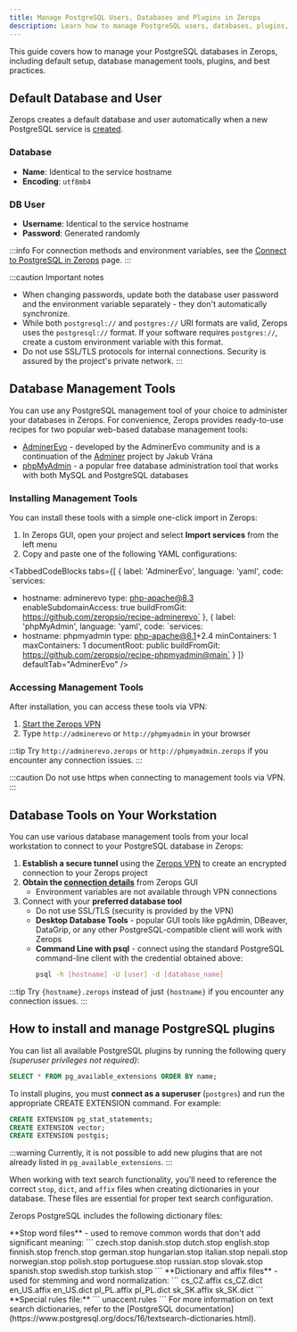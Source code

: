 ```yaml
---
title: Manage PostgreSQL Users, Databases and Plugins in Zerops
description: Learn how to manage PostgreSQL users, databases, plugins, and use database administration tools in Zerops.
---
```



This guide covers how to manage your PostgreSQL databases in Zerops, including default setup, database management tools, plugins, and best practices.

## Default Database and User

Zerops creates a default database and user automatically when a new PostgreSQL service is [created](/postgresql/how-to/create).

### Database

- **Name**: Identical to the service hostname
- **Encoding**: `utf8mb4`

### DB User

- **Username**: Identical to the service hostname
- **Password**: Generated randomly

:::info
For connection methods and environment variables, see the [Connect to PostgreSQL in Zerops](/postgresql/how-to/connect) page.
:::

:::caution Important notes
- When changing passwords, update both the database user password and the environment variable separately - they don't automatically synchronize.
- While both `postgresql://` and `postgres://` URI formats are valid, Zerops uses the `postgresql://` format. If your software requires `postgres://`, create a custom environment variable with this format.
- Do not use SSL/TLS protocols for internal connections. Security is assured by the project's private network.
:::

## Database Management Tools

You can use any PostgreSQL management tool of your choice to administer your databases in Zerops. For convenience, Zerops provides ready-to-use recipes for two popular web-based database management tools:

* [AdminerEvo](https://github.com/adminerevo/adminerevo) - developed by the AdminerEvo community and is a continuation of the [Adminer](https://www.adminer.org) project by Jakub Vrána
* [phpMyAdmin](https://www.phpmyadmin.net) - a popular free database administration tool that works with both MySQL and PostgreSQL databases

### Installing Management Tools

You can install these tools with a simple one-click import in Zerops:

1. In Zerops GUI, open your project and select **Import services** from the left menu
2. Copy and paste one of the following YAML configurations:

<TabbedCodeBlocks
  tabs={[
    {
      label: 'AdminerEvo',
      language: 'yaml',
      code: `services:
  - hostname: adminerevo
    type: php-apache@8.3
    enableSubdomainAccess: true
    buildFromGit: https://github.com/zeropsio/recipe-adminerevo`
    },
    {
      label: 'phpMyAdmin',
      language: 'yaml',
      code: `services:
  - hostname: phpmyadmin
    type: php-apache@8.1+2.4
    minContainers: 1
    maxContainers: 1
    documentRoot: public
    buildFromGit: https://github.com/zeropsio/recipe-phpmyadmin@main`
    }
  ]}
  defaultTab="AdminerEvo"
/>

### Accessing Management Tools

After installation, you can access these tools via VPN:

1. [Start the Zerops VPN](/references/vpn)
2. Type `http://adminerevo` or `http://phpmyadmin` in your browser

:::tip
Try `http://adminerevo.zerops` or `http://phpmyadmin.zerops` if you encounter any connection issues.
:::

:::caution
Do not use https when connecting to management tools via VPN.
:::

## Database Tools on Your Workstation

You can use various database management tools from your local workstation to connect to your PostgreSQL database in Zerops:

1. **Establish a secure tunnel** using the [Zerops VPN](/references/vpn) to create an encrypted connection to your Zerops project
2. **Obtain the [connection details](/postgresql/how-to/connect#connection-details)** from Zerops GUI
    - Environment variables are not available through VPN connections
3. Connect with your **preferred database tool**
    - Do not use SSL/TLS (security is provided by the VPN)
    - **Desktop Database Tools** - popular GUI tools like pgAdmin, DBeaver, DataGrip, or any other PostgreSQL-compatible client will work with Zerops
    - **Command Line with psql** - connect using the standard PostgreSQL command-line client with the credential obtained above:
        ```sh
        psql -h [hostname] -U [user] -d [database_name]
        ```

:::tip
    Try `{hostname}.zerops` instead of just `{hostname}` if you encounter any connection issues.
:::

## How to install and manage PostgreSQL plugins

You can list all available PostgreSQL plugins by running the following query *(superuser privileges not required)*:

```sql
SELECT * FROM pg_available_extensions ORDER BY name;
```

To install plugins, you must **connect as a superuser** (`postgres`) and run the appropriate CREATE EXTENSION command. For example:

```sql
CREATE EXTENSION pg_stat_statements;
CREATE EXTENSION vector;
CREATE EXTENSION postgis;
```

:::warning
Currently, it is not possible to add new plugins that are not already listed in `pg_available_extensions`.
:::

When working with text search functionality, you'll need to reference the correct `stop`, `dict`, and `affix` files when creating dictionaries in your database. These files are essential for proper text search configuration.

Zerops PostgreSQL includes the following dictionary files:

<Dropdown>
<DropdownItem title="Available dictionary files">
**Stop word files** - used to remove common words that don't add significant meaning:
```
czech.stop
danish.stop
dutch.stop
english.stop
finnish.stop
french.stop
german.stop
hungarian.stop
italian.stop
nepali.stop
norwegian.stop
polish.stop
portuguese.stop
russian.stop
slovak.stop
spanish.stop
swedish.stop
turkish.stop
```
**Dictionary and affix files** - used for stemming and word normalization:
```
cs_CZ.affix
cs_CZ.dict
en_US.affix
en_US.dict
pl_PL.affix
pl_PL.dict
sk_SK.affix
sk_SK.dict
```
**Special rules file:**
```
unaccent.rules
```
</DropdownItem>
</Dropdown>
For more information on text search dictionaries, refer to the [PostgreSQL documentation](https://www.postgresql.org/docs/16/textsearch-dictionaries.html).
